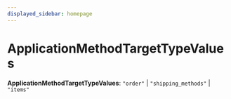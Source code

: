 ```yaml
---
displayed_sidebar: homepage
---
```



# ApplicationMethodTargetTypeValues

 **ApplicationMethodTargetTypeValues**: `"order"` \| `"shipping_methods"` \| `"items"`
